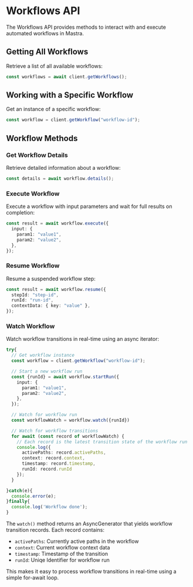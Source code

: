 # Workflows API

The Workflows API provides methods to interact with and execute automated workflows in Mastra.

## Getting All Workflows

Retrieve a list of all available workflows:

```typescript
const workflows = await client.getWorkflows();
```

## Working with a Specific Workflow

Get an instance of a specific workflow:

```typescript
const workflow = client.getWorkflow("workflow-id");
```

## Workflow Methods

### Get Workflow Details

Retrieve detailed information about a workflow:

```typescript
const details = await workflow.details();
```

### Execute Workflow

Execute a workflow with input parameters and wait for full results on completion:

```typescript
const result = await workflow.execute({
  input: {
    param1: "value1",
    param2: "value2",
  },
});
```

### Resume Workflow

Resume a suspended workflow step:

```typescript
const result = await workflow.resume({
  stepId: "step-id",
  runId: "run-id",
  contextData: { key: "value" },
});
```

### Watch Workflow

Watch workflow transitions in real-time using an async iterator:

```typescript
try{
  // Get workflow instance
  const workflow = client.getWorkflow("workflow-id");

  // Start a new workflow run
  const {runId} = await workflow.startRun({
    input: {
      param1: "value1",
      param2: "value2",
    },
  });

  // Watch for workflow run
  const workflowWatch = workflow.watch({runId})

  // Watch for workflow transitions
  for await (const record of workflowWatch) {
    // Each record is the latest transition state of the workflow run
    console.log({
      activePaths: record.activePaths,
      context: record.context,
      timestamp: record.timestamp,
      runId: record.runId
    });
  }

}catch(e){
  console.error(e);
}finally{
  console.log('Workflow done');
} 


```

The `watch()` method returns an AsyncGenerator that yields workflow transition records. Each record contains:
- `activePaths`: Currently active paths in the workflow
- `context`: Current workflow context data
- `timestamp`: Timestamp of the transition
- `runId`: Uniqe Identifier for workflow run

This makes it easy to process workflow transitions in real-time using a simple for-await loop.
